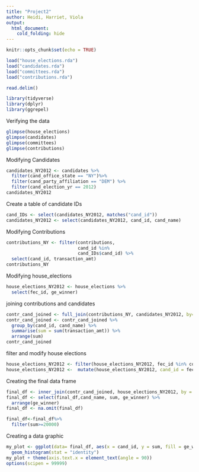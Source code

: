 ```yaml
---
title: "Project2"
author: Heidi, Harriet, Viola 
output: 
  html_document:
    cold_folding: hide
---
```

```r
knitr::opts_chunk$set(echo = TRUE)
```

```r
load("house_elections.rda")
load("candidates.rda")
load("committees.rda")
load("contributions.rda")
```

```r
read.delim()
```

```r
library(tidyverse)
library(dplyr)
library(ggrepel)
```

Verifying the data
```r
glimpse(house_elections)
glimpse(candidates)
glimpse(committees)
glimpse(contributions)
```

Modifying Candidates
```r
candidates_NY2012 <- candidates %>%
  filter(cand_office_state == "NY")%>%
  filter(cand_party_affiliation == "DEM") %>%
  filter(cand_election_yr == 2012)
candidates_NY2012
```

Create a table of candidate IDs
```r
cand_IDs <- select(candidates_NY2012, matches("cand_id"))
candidates_NY2012 <- select(candidates_NY2012, cand_id, cand_name)
```

Modifying Contributions
```r
contributions_NY <- filter(contributions, 
                           cand_id %in%
                           cand_IDs$cand_id) %>%
  select(cand_id, transaction_amt)
contributions_NY
```

Modifying house_elections
```r
house_elections_NY2012 <- house_elections %>%
  select(fec_id, ge_winner)
```

joining contributions and candidates
```r
contr_cand_joined <- full_join(contributions_NY, candidates_NY2012, by= "cand_id")
contr_cand_joined <- contr_cand_joined %>%
  group_by(cand_id, cand_name) %>%
  summarise(sum = sum(transaction_amt)) %>%
  arrange(sum)
contr_cand_joined
```


filter and modify house elections
```r
house_elections_NY2012 <- filter(house_elections_NY2012, fec_id %in% contr_cand_joined$cand_id)
house_elections_NY2012 <-  mutate(house_elections_NY2012, cand_id = fec_id )
```

Creating the final data frame
```r
final_df <- inner_join(contr_cand_joined, house_elections_NY2012, by = "cand_id")
final_df <- select(final_df,cand_name, sum, ge_winner) %>%
  arrange(ge_winner) 
final_df <- na.omit(final_df)
```

```r
final_df<-final_df%>%
  filter(sum>=20000)
```




Creating a data graphic
```r
my_plot <- ggplot(data= final_df, aes(x = cand_id, y = sum, fill = ge_winner)) +
  geom_histogram(stat = "identity")
my_plot + theme(axis.text.x = element_text(angle = 90)) 
options(scipen = 99999)
```







